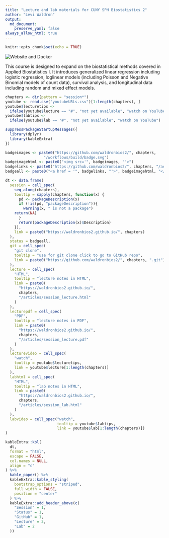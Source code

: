 ```yaml
---
title: "Lecture and lab materials for CUNY SPH Biostatistics 2"
author: "Levi Waldron"
output: 
  md_document:
    preserve_yaml: false
always_allow_html: true
---
```


```r
knitr::opts_chunk$set(echo = TRUE)
```

<!-- badges: start --> ![Website and Docker](https://github.com/waldronbios2/cunybios2/workflows/Website%20and%20Docker/badge.svg) <!-- badges: end -->

This course is designed to expand on the biostatistical methods
covered in Applied Biostatistics I. It introduces generalized linear
regression including logistic regression, loglinear models (including
Poisson and Negative Binomial models of count data), survival
analysis, and longitudinal data including random and mixed effect
models.

```r
chapters <- dir(pattern = "session*")
youtube <- read.csv("youtubeURLs.csv")[1:length(chapters), ]
youtube$lecturetips <-
  ifelse(youtube$lecture == "#", "not yet available", "watch on YouTube")
youtube$labtips <-
  ifelse(youtube$lab == "#", "not yet available", "watch on YouTube")
```

```r
suppressPackageStartupMessages({
  library(dplyr)
  library(kableExtra)
})
```

```r
badgeimages <- paste0("https://github.com/waldronbios2/", chapters, 
                 "/workflows/build/badge.svg")
badgeimagehtml <- paste0("<img src='", badgeimages, "'>")
badgelinks <- paste0("https://github.com/waldronbios2/", chapters, "/actions")
badgeall <- paste0("<a href = '", badgelinks, "'>", badgeimagehtml, "</a>")
```

```r
dt <- data.frame(
  session = cell_spec(
    seq_along(chapters),
    tooltip = sapply(chapters, function(x) {
      pd <- packageDescription(x)
      if (!is(pd, "packageDescription")){
        warning(x, " is not a package")
	return(NA)
      }
      return(packageDescription(x)$Description)
    }),
    link = paste0("https://waldronbios2.github.io/", chapters)
  ),
  status = badgeall,
  git = cell_spec(
    "git clone",
    tooltip = "use for git clone click to go to GitHub repo",
    link = paste0("https://github.com/waldronbios2/", chapters, ".git")
  ),
  lecture = cell_spec(
    "HTML",
    tooltip = "lecture notes in HTML",
    link = paste0(
      "https://waldronbios2.github.io/",
      chapters,
      "/articles/session_lecture.html"
    )
  ),
  lecturepdf = cell_spec(
    "PDF",
    tooltip = "lecture notes in PDF",
    link = paste0(
      "https://waldronbios2.github.io/",
      chapters,
      "/articles/session_lecture.pdf"
    )
  ),
  lecturevideo = cell_spec(
    "watch",
    tooltip = youtube$lecturetips,
    link = youtube$lecture[1:length(chapters)]
  ),
  labhtml = cell_spec(
    "HTML",
    tooltip = "lab notes in HTML",
    link = paste0(
      "https://waldronbios2.github.io/",
      chapters,
      "/articles/session_lab.html"
    )
  ),
  labvideo = cell_spec("watch",
                       tooltip = youtube$labtips,
                       link = youtube$lab[1:length(chapters)])
)
```

```r
kableExtra::kbl(
  dt,
  format = "html",
  escape = FALSE,
  col.names = NULL,
  align = "c"
) %>%
  kable_paper() %>%
  kableExtra::kable_styling(
    bootstrap_options = "striped",
    full_width = FALSE,
    position = "center"
  ) %>%
  kableExtra::add_header_above(c(
    "Session" = 1,
    "Status" = 1,
    "GitHub" = 1,
    "Lecture" = 3,
    "Lab" = 2
  ))
```

